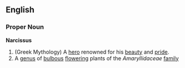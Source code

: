 ==English==
===Proper Noun===
'''Narcissus'''
{{wikipedia}}
# (Greek Mythology) A [[hero]] renowned for his [[beauty]] and [[pride]].
# A [[genus]] of [[bulbous]] [[flower]]ing plants of the ''Amaryllidaceae'' [[family]]